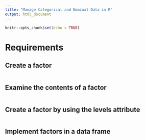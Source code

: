 ---
title: "Manage Categorical and Nominal Data in R"
output: html_document
---

```{r setup, include=FALSE}
knitr::opts_chunk$set(echo = TRUE)
```

# Requirements
## Create a factor
```{r Create a factor, include=T, error=F, warning=F}







```

## Examine the contents of a factor
```{r Examine the contents of a factor, include=T, error=F, warning=FALSE}







```

## Create a factor by using the levels attribute
```{r Create a factor by using the levels attribute, include=T, error=F, warning=F}







```

## Implement factors in a data frame
```{r Implement factors in a data frame, include= T, error= F, warning=F}







```




